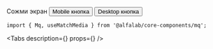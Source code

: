 



<Meta
    title='Компоненты/Mq'
    component={Mq}
/>


<!-- Canvas -->

<Story name='Mq'>
    <Space>
        <Typography.Title view='small'>
            Сожми экран
        </Typography.Title>
        <Mq query='--mobile'>
            <Button>Mobile кнопка</Button>
        </Mq>
        <Mq query='--tablet-s'>
            <Button>Desktop кнопка</Button>
        </Mq>
    </Space>
</Story>


<!-- Docs -->

<ComponentHeader
    name='Mq'
    version={version}
    package='@alfalab/core-components/mq'
    stage={1}
/>

```tsx
import { Mq, useMatchMedia } from '@alfalab/core-components/mq';
```

<Tabs
    description={<Description />}
    props={<Props of={Mq} />}
/>
